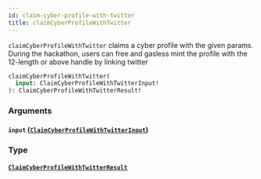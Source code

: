 ```yaml
---
id: claim-cyber-profile-with-twitter
title: claimCyberProfileWithTwitter
---
```



`claimCyberProfileWithTwitter` claims a cyber profile with the given params. During the hackathon, users can free and gasless mint the profile with the 12-length or above handle by linking twitter

```graphql
claimCyberProfileWithTwitter(
  input: ClaimCyberProfileWithTwitterInput!
): ClaimCyberProfileWithTwitterResult!
```


### Arguments

#### `input` ([`ClaimCyberProfileWithTwitterInput`](/cyberconnect/reference/inputs/claim-cyber-profile-with-twitter-input))




### Type

#### [`ClaimCyberProfileWithTwitterResult`](/cyberconnect/reference/objects/claim-cyber-profile-with-twitter-result) 






